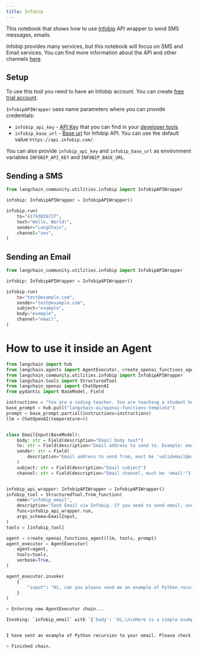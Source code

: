 ```yaml
---
title: Infobip
---
```


This notebook that shows how to use [Infobip](https://www.infobip.com/) API wrapper to send SMS messages, emails.

Infobip provides many services, but this notebook will focus on SMS and Email services. You can find more information about the API and other channels [here](https://www.infobip.com/docs/api).

## Setup

To use this tool you need to have an Infobip account. You can create [free trial account](https://www.infobip.com/docs/essentials/free-trial).

`InfobipAPIWrapper` uses name parameters where you can provide credentials:

- `infobip_api_key` - [API Key](https://www.infobip.com/docs/essentials/api-authentication#api-key-header) that you can find in your [developer tools](https://portal.infobip.com/dev/api-keys)
- `infobip_base_url` - [Base url](https://www.infobip.com/docs/essentials/base-url) for Infobip API. You can use the default value `https://api.infobip.com/`.

You can also provide `infobip_api_key` and `infobip_base_url` as environment variables `INFOBIP_API_KEY` and `INFOBIP_BASE_URL`.

## Sending a SMS

```python
from langchain_community.utilities.infobip import InfobipAPIWrapper

infobip: InfobipAPIWrapper = InfobipAPIWrapper()

infobip.run(
    to="41793026727",
    text="Hello, World!",
    sender="LangChain",
    channel="sms",
)
```

## Sending an Email

```python
from langchain_community.utilities.infobip import InfobipAPIWrapper

infobip: InfobipAPIWrapper = InfobipAPIWrapper()

infobip.run(
    to="test@example.com",
    sender="test@example.com",
    subject="example",
    body="example",
    channel="email",
)
```

# How to use it inside an Agent

```python
from langchain import hub
from langchain.agents import AgentExecutor, create_openai_functions_agent
from langchain_community.utilities.infobip import InfobipAPIWrapper
from langchain.tools import StructuredTool
from langchain_openai import ChatOpenAI
from pydantic import BaseModel, Field

instructions = "You are a coding teacher. You are teaching a student how to code. The student asks you a question. You answer the question."
base_prompt = hub.pull("langchain-ai/openai-functions-template")
prompt = base_prompt.partial(instructions=instructions)
llm = ChatOpenAI(temperature=0)


class EmailInput(BaseModel):
    body: str = Field(description="Email body text")
    to: str = Field(description="Email address to send to. Example: email@example.com")
    sender: str = Field(
        description="Email address to send from, must be 'validemail@example.com'"
    )
    subject: str = Field(description="Email subject")
    channel: str = Field(description="Email channel, must be 'email'")


infobip_api_wrapper: InfobipAPIWrapper = InfobipAPIWrapper()
infobip_tool = StructuredTool.from_function(
    name="infobip_email",
    description="Send Email via Infobip. If you need to send email, use infobip_email",
    func=infobip_api_wrapper.run,
    args_schema=EmailInput,
)
tools = [infobip_tool]

agent = create_openai_functions_agent(llm, tools, prompt)
agent_executor = AgentExecutor(
    agent=agent,
    tools=tools,
    verbose=True,
)

agent_executor.invoke(
    {
        "input": "Hi, can you please send me an example of Python recursion to my email email@example.com"
    }
)
```

```bash
> Entering new AgentExecutor chain...

Invoking: `infobip_email` with `{'body': 'Hi,\n\nHere is a simple example of a recursive function in Python:\n\n```\ndef factorial(n):\n    if n == 1:\n        return 1\n    else:\n        return n * factorial(n-1)\n```\n\nThis function calculates the factorial of a number. The factorial of a number is the product of all positive integers less than or equal to that number. The function calls itself with a smaller argument until it reaches the base case where n equals 1.\n\nBest,\nCoding Teacher', 'to': 'email@example.com', 'sender': 'validemail@example.com', 'subject': 'Python Recursion Example', 'channel': 'email'}`


I have sent an example of Python recursion to your email. Please check your inbox.

> Finished chain.
```
